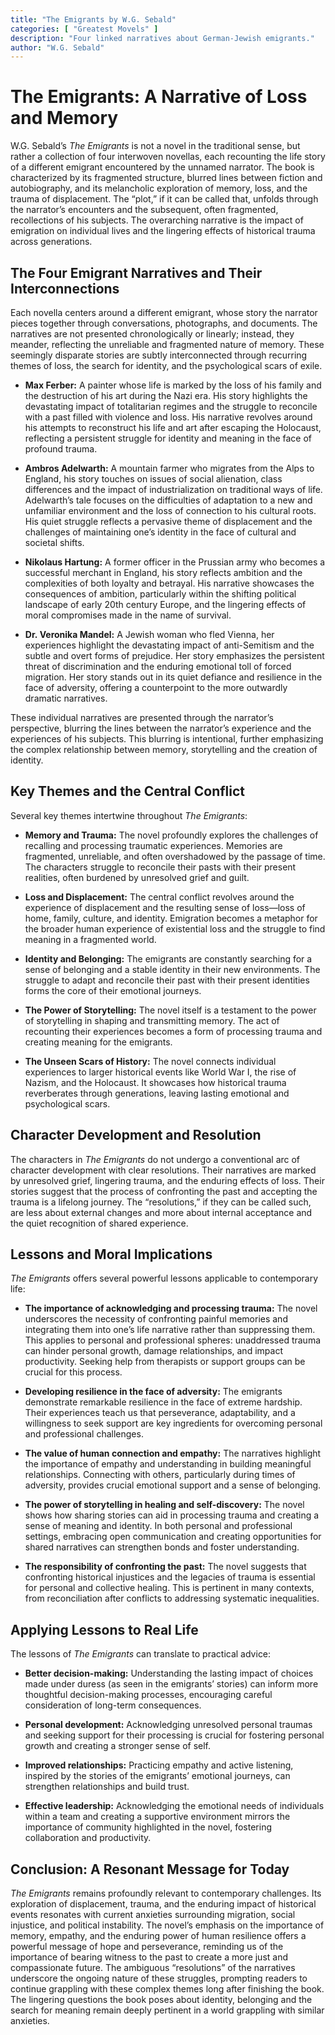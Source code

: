 ```yaml
---
title: "The Emigrants by W.G. Sebald"
categories: [ "Greatest Movels" ]
description: "Four linked narratives about German-Jewish emigrants."
author: "W.G. Sebald"
---
```

# The Emigrants: A Narrative of Loss and Memory

W.G. Sebald's *The Emigrants* is not a novel in the traditional sense, but rather a collection of four interwoven novellas, each recounting the life story of a different emigrant encountered by the unnamed narrator.  The book is characterized by its fragmented structure, blurred lines between fiction and autobiography, and its melancholic exploration of memory, loss, and the trauma of displacement.  The "plot," if it can be called that, unfolds through the narrator's encounters and the subsequent, often fragmented, recollections of his subjects.  The overarching narrative is the impact of emigration on individual lives and the lingering effects of historical trauma across generations.

## The Four Emigrant Narratives and Their Interconnections

Each novella centers around a different emigrant, whose story the narrator pieces together through conversations, photographs, and documents. The narratives are not presented chronologically or linearly; instead, they meander, reflecting the unreliable and fragmented nature of memory.  These seemingly disparate stories are subtly interconnected through recurring themes of loss, the search for identity, and the psychological scars of exile.

* **Max Ferber:** A painter whose life is marked by the loss of his family and the destruction of his art during the Nazi era. His story highlights the devastating impact of totalitarian regimes and the struggle to reconcile with a past filled with violence and loss.  His narrative revolves around his attempts to reconstruct his life and art after escaping the Holocaust, reflecting a persistent struggle for identity and meaning in the face of profound trauma.


* **Ambros Adelwarth:** A mountain farmer who migrates from the Alps to England, his story touches on issues of social alienation, class differences and the impact of industrialization on traditional ways of life. Adelwarth’s tale focuses on the difficulties of adaptation to a new and unfamiliar environment and the loss of connection to his cultural roots.  His quiet struggle reflects a pervasive theme of displacement and the challenges of maintaining one's identity in the face of cultural and societal shifts.


* **Nikolaus Hartung:** A former officer in the Prussian army who becomes a successful merchant in England, his story reflects ambition and the complexities of both loyalty and betrayal.  His narrative showcases the consequences of ambition, particularly within the shifting political landscape of early 20th century Europe, and the lingering effects of moral compromises made in the name of survival.


* **Dr. Veronika Mandel:** A Jewish woman who fled Vienna, her experiences highlight the devastating impact of anti-Semitism and the subtle and overt forms of prejudice.  Her story emphasizes the persistent threat of discrimination and the enduring emotional toll of forced migration.  Her story stands out in its quiet defiance and resilience in the face of adversity, offering a counterpoint to the more outwardly dramatic narratives.

These individual narratives are presented through the narrator's perspective, blurring the lines between the narrator's experience and the experiences of his subjects.  This blurring is intentional, further emphasizing the complex relationship between memory, storytelling and the creation of identity.


## Key Themes and the Central Conflict

Several key themes intertwine throughout *The Emigrants*:

* **Memory and Trauma:** The novel profoundly explores the challenges of recalling and processing traumatic experiences. Memories are fragmented, unreliable, and often overshadowed by the passage of time.  The characters struggle to reconcile their pasts with their present realities, often burdened by unresolved grief and guilt.

* **Loss and Displacement:** The central conflict revolves around the experience of displacement and the resulting sense of loss—loss of home, family, culture, and identity.  Emigration becomes a metaphor for the broader human experience of existential loss and the struggle to find meaning in a fragmented world.

* **Identity and Belonging:** The emigrants are constantly searching for a sense of belonging and a stable identity in their new environments.  The struggle to adapt and reconcile their past with their present identities forms the core of their emotional journeys.

* **The Power of Storytelling:**  The novel itself is a testament to the power of storytelling in shaping and transmitting memory. The act of recounting their experiences becomes a form of processing trauma and creating meaning for the emigrants.

* **The Unseen Scars of History:** The novel connects individual experiences to larger historical events like World War I, the rise of Nazism, and the Holocaust.  It showcases how historical trauma reverberates through generations, leaving lasting emotional and psychological scars.


## Character Development and Resolution

The characters in *The Emigrants* do not undergo a conventional arc of character development with clear resolutions. Their narratives are marked by unresolved grief, lingering trauma, and the enduring effects of loss. Their stories suggest that the process of confronting the past and accepting the trauma is a lifelong journey. The "resolutions," if they can be called such, are less about external changes and more about internal acceptance and the quiet recognition of shared experience.

## Lessons and Moral Implications

*The Emigrants* offers several powerful lessons applicable to contemporary life:

* **The importance of acknowledging and processing trauma:**  The novel underscores the necessity of confronting painful memories and integrating them into one's life narrative rather than suppressing them. This applies to personal and professional spheres: unaddressed trauma can hinder personal growth, damage relationships, and impact productivity.  Seeking help from therapists or support groups can be crucial for this process.

* **Developing resilience in the face of adversity:** The emigrants demonstrate remarkable resilience in the face of extreme hardship.  Their experiences teach us that perseverance, adaptability, and a willingness to seek support are key ingredients for overcoming personal and professional challenges.

* **The value of human connection and empathy:** The narratives highlight the importance of empathy and understanding in building meaningful relationships.  Connecting with others, particularly during times of adversity, provides crucial emotional support and a sense of belonging.

* **The power of storytelling in healing and self-discovery:**  The novel shows how sharing stories can aid in processing trauma and creating a sense of meaning and identity.  In both personal and professional settings, embracing open communication and creating opportunities for shared narratives can strengthen bonds and foster understanding.

* **The responsibility of confronting the past:**  The novel suggests that confronting historical injustices and the legacies of trauma is essential for personal and collective healing. This is pertinent in many contexts, from reconciliation after conflicts to addressing systematic inequalities.


## Applying Lessons to Real Life

The lessons of *The Emigrants* can translate to practical advice:

* **Better decision-making:** Understanding the lasting impact of choices made under duress (as seen in the emigrants’ stories) can inform more thoughtful decision-making processes, encouraging careful consideration of long-term consequences.

* **Personal development:**  Acknowledging unresolved personal traumas and seeking support for their processing is crucial for fostering personal growth and creating a stronger sense of self.

* **Improved relationships:**  Practicing empathy and active listening, inspired by the stories of the emigrants' emotional journeys, can strengthen relationships and build trust.

* **Effective leadership:** Acknowledging the emotional needs of individuals within a team and creating a supportive environment mirrors the importance of community highlighted in the novel, fostering collaboration and productivity.



## Conclusion: A Resonant Message for Today

*The Emigrants* remains profoundly relevant to contemporary challenges.  Its exploration of displacement, trauma, and the enduring impact of historical events resonates with current anxieties surrounding migration, social injustice, and political instability. The novel's emphasis on the importance of memory, empathy, and the enduring power of human resilience offers a powerful message of hope and perseverance, reminding us of the importance of bearing witness to the past to create a more just and compassionate future.  The ambiguous "resolutions" of the narratives underscore the ongoing nature of these struggles, prompting readers to continue grappling with these complex themes long after finishing the book. The lingering questions the book poses about identity, belonging and the search for meaning remain deeply pertinent in a world grappling with similar anxieties.

